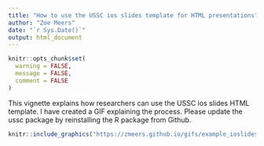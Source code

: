 ```yaml
---
title: "How to use the USSC ios slides template for HTML presentations"
author: "Zoe Meers"
date: "`r Sys.Date()`"
output: html_document
---
```


```r
knitr::opts_chunk$set(
  warning = FALSE,
  message = FALSE,
  comment = FALSE
)
```

This vignette explains how researchers can use the USSC ios slides HTML template. I have created a GIF explaining the process. Please update the ussc package by reinstalling the R package from Github.

```r
knitr::include_graphics("https://zmeers.github.io/gifs/example_ioslides.gif")
```
